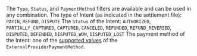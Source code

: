 The `Type`, `Status`, and `PaymentMethod` filters are available and can be used in any combination.
<Expandable title="properties" defaultOpen>
<ParamField body="Type" type="string">
The type of Intent (as indicated in the settlement file): `PAYIN`, `REFUND`, `DISPUTE`
</ParamField>
<ParamField body="Status" type="string">
The `Status` of the Intent: `AUTHORIZED`, `PARTIALLY_CAPTURED`, `CAPTURED`, `CANCELED`, `REFUNDED`, `REFUND_REVERSED`, `DISPUTED`, `DEFENDED`, `DISPUTED_WON`, `DISPUTED_LOST`
</ParamField>
<ParamField body="PaymentMethod" type="string">
The payment method of the Intent: one of the [supported values](/guides/echo/supported-payment-methods) of the `ExternalProviderPaymentMethod`.
</ParamField>
</Expandable>
